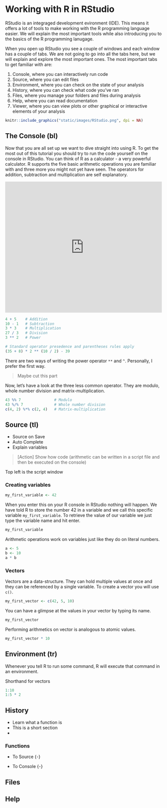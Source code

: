 # Working with R in RStudio

RStudio is an integraged development evironment (IDE). This means it offers a 
lot of tools to make working with the R programming language easier. We will 
explain the most important tools while also introducing you to the basics of 
the R programming lanugage. 

When you open up RStudio you see a couple of windows and each window has a couple of tabs. We are not going to go into all the tabs here, but we will explain and explore the most important ones. The most important tabs to get familiar with are:

1. Console, where you can interactively run code
2. Source, where you can edit files
3. Environment, where you can check on the state of your analysis
4. History, where you can check what code you've ran
5. Files, where you manage your folders and files during analysis
6. Help, where you can read documentation
7. Viewer, where you can view plots or other graphical or interactive elements of your analysis


```r
knitr::include_graphics("static/images/RStudio.png", dpi = NA)
```


## The Console (bl)


Now that you are all set up we want to dive straight into using R. To get the
most out of this tutorial you should try to run the code yourself on the
console in RStudio. You can think of R as a calculator - a very powerful
calculator. R supports the five basic arithmetic operations you are familiar
with and three more you might not yet have seen. The operators for addition,
subtraction and multiplication are self explanatory.

<iframe width="100%" height="420" src="https://www.youtube.com/embed/tCrMPBq8P_4" frameborder="0" allow="accelerometer; autoplay; encrypted-media; gyroscope; picture-in-picture" allowfullscreen></iframe>

```r
4 + 5    # Addition
10 - 1   # Subtraction
3 * 3    # Multiplication
27 / 3   # Division
3 ** 2   # Power

# Standard operator presedence and parentheses rules apply
(35 + 8) * 2 ** (10 / 2) - 39
```

There are two ways of writing the power operator `**` and `^`. Personally,
I prefer the first way.

> Maybe cut this part

Now, let's have a look at the three less common operator. They are modulo,
whole number division and matrix-multiplication.

```r
43 %% 7               # Modulo
43 %/% 7              # Whole number division
c(4, 2) %*% c(2, 4)   # Matrix-multiplication
```


## Source (tl)


* Source on Save
* Auto Complete
* Explain variables


> [Action] Show how code (arithmetic can be written in a script file and then be executed on the console)

Top left is the script window


### Creating variables {-}


```r
my_first_variable <- 42
```

When you enter this on your R console in RStudio nothing will happen. We have told R to store the number 42 in a variable and we call this specific variable `my_first_variable`. To retrieve the value of our variable we just type the variable name and hit enter.

```r
my_first_variable
```

Arithmetic operations work on variables just like they do on literal numbers.

```r
a <- 5
b <- 10
a * b
```

### Vectors {-}


Vectors are a data-structure. They can hold multiple values at once and they can be referenced by a single variable. To create a vector you will use `c()`.

```r
my_first_vector <- c(42, 5, 10)
```

You can have a glimpse at the values in your vector by typing its name.

```r
my_first_vector
```

Performing arithmetics on vector is analogous to atomic values. 

```r
my_first_vector * 10
```


## Environment (tr)

Whenever you tell R to run some command, R will execute that command in an environment.


Shorthand for vectors

```r
1:10
1:5 * 2
```


## History 


* Learn what a function is
* This is a short section
* 

### Functions


* To Source {-}


* To Console {-}


## Files


## Help

